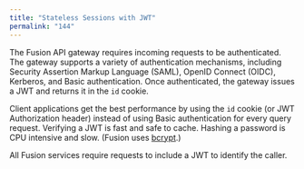 ```yaml
---
title: "Stateless Sessions with JWT"
permalink: "144"
---
```


The Fusion API gateway requires incoming requests to be authenticated. The gateway supports a variety of authentication mechanisms, including Security Assertion Markup Language (SAML), OpenID Connect (OIDC), Kerberos, and Basic authentication. Once authenticated, the gateway issues a JWT and returns it in the `id` cookie.

Client applications get the best performance by using the `id` cookie (or JWT Authorization header) instead of using Basic authentication for every query request. Verifying a JWT is fast and safe to cache. Hashing a password is CPU intensive and slow. (Fusion uses [bcrypt](https://en.wikipedia.org/wiki/Bcrypt).)

All Fusion services require requests to include a JWT to identify the caller.